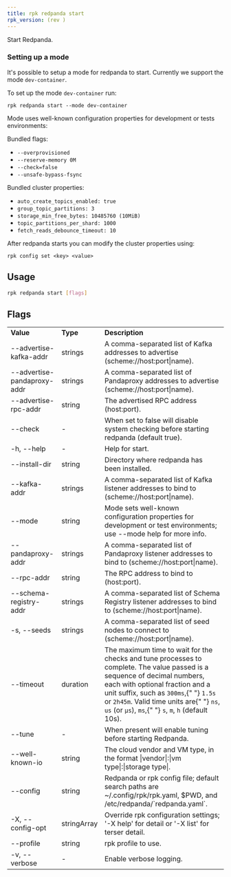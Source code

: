 ```yaml
---
title: rpk redpanda start
rpk_version: (rev )
---
```


<head>
  <meta name="title" content="rpk redpanda start | Redpanda Docs" />
  <meta name="description" content="rpk redpanda start" />
  <link rel="canonical" href="https://docs.redpanda.com/docs/reference/rpk/rpk-redpanda/rpk-redpanda-start/" />
</head>

Start Redpanda. 

### Setting up a mode

It's possible to setup a mode for redpanda to start. Currently we support the mode `dev-container`.

To set up the mode `dev-container` run:

```
rpk redpanda start --mode dev-container
```

Mode uses well-known configuration properties for development or tests 
environments:

Bundled flags:
  * `--overprovisioned`
  * `--reserve-memory 0M`
  * `--check=false`
  * `--unsafe-bypass-fsync`
  
Bundled cluster properties:
  * `auto_create_topics_enabled: true`
  * `group_topic_partitions: 3`
  * `storage_min_free_bytes: 10485760 (10MiB)`
  * `topic_partitions_per_shard: 1000`
  * `fetch_reads_debounce_timeout: 10`

After redpanda starts you can modify the cluster properties using:

```
rpk config set <key> <value>
```

## Usage

```bash
rpk redpanda start [flags]
```

## Flags

<table>
  <tbody>
    <tr>
      <td>
        <strong>Value</strong>
      </td>
      <td>
        <strong>Type</strong>
      </td>
      <td>
        <strong>Description</strong>
      </td>
    </tr>
    <tr>
      <td>--advertise-kafka-addr</td>
      <td>strings</td>
      <td>
        A comma-separated list of Kafka addresses to advertise
        (scheme://host:port|name).
      </td>
    </tr>
    <tr>
      <td>--advertise-pandaproxy-addr</td>
      <td>strings</td>
      <td>
        A comma-separated list of Pandaproxy addresses to advertise
        (scheme://host:port|name).
      </td>
    </tr>
    <tr>
      <td>--advertise-rpc-addr</td>
      <td>string</td>
      <td>The advertised RPC address (host:port).</td>
    </tr>
    <tr>
      <td>--check</td>
      <td>-</td>
      <td>
        When set to false will disable system checking before starting redpanda
        (default true).
      </td>
    </tr>
    <tr>
      <td>-h, --help</td>
      <td>-</td>
      <td>Help for start.</td>
    </tr>
    <tr>
      <td>--install-dir</td>
      <td>string</td>
      <td>Directory where redpanda has been installed.</td>
    </tr>
    <tr>
      <td>--kafka-addr</td>
      <td>strings</td>
      <td>
        A comma-separated list of Kafka listener addresses to bind to
        (scheme://host:port|name).
      </td>
    </tr>
    <tr>
      <td>--mode</td>
      <td>string</td>
      <td>
        Mode sets well-known configuration properties for development or test
        environments; use --mode help for more info.
      </td>
    </tr>
    <tr>
      <td>--pandaproxy-addr</td>
      <td>strings</td>
      <td>
        A comma-separated list of Pandaproxy listener addresses to bind to
        (scheme://host:port|name).
      </td>
    </tr>
    <tr>
      <td>--rpc-addr</td>
      <td>string</td>
      <td>The RPC address to bind to (host:port).</td>
    </tr>
    <tr>
      <td>--schema-registry-addr</td>
      <td>strings</td>
      <td>
        A comma-separated list of Schema Registry listener addresses to bind to
        (scheme://host:port|name).
      </td>
    </tr>
    <tr>
      <td>-s, --seeds</td>
      <td>strings</td>
      <td>
        A comma-separated list of seed nodes to connect to
        (scheme://host:port|name).
      </td>
    </tr>
    <tr>
      <td>--timeout</td>
      <td>duration</td>
      <td>
        The maximum time to wait for the checks and tune processes to complete.
        The value passed is a sequence of decimal numbers, each with optional
        fraction and a unit suffix, such as <code>300ms</code>,{" "}
        <code>1.5s</code> or <code>2h45m</code>. Valid time units are{" "}
        <code>ns</code>, <code>us</code> (or <code>µs</code>), <code>ms</code>,{" "}
        <code>s</code>, <code>m</code>, <code>h</code> (default 10s).
      </td>
    </tr>
    <tr>
      <td>--tune</td>
      <td>-</td>
      <td>When present will enable tuning before starting Redpanda.</td>
    </tr>
    <tr>
      <td>--well-known-io</td>
      <td>string</td>
      <td>
        The cloud vendor and VM type, in the format |vendor|:|vm type|:|storage
        type|.
      </td>
    </tr>
    <tr>
      <td>--config</td>
      <td>string</td>
      <td>
        Redpanda or rpk config file; default search paths are
        ~/.config/rpk/rpk.yaml, $PWD, and /etc/redpanda/`redpanda.yaml`.
      </td>
    </tr>
    <tr>
      <td>-X, --config-opt</td>
      <td>stringArray</td>
      <td>
        Override rpk configuration settings; '-X help' for detail or '-X list'
        for terser detail.
      </td>
    </tr>
    <tr>
      <td>--profile</td>
      <td>string</td>
      <td>rpk profile to use.</td>
    </tr>
    <tr>
      <td>-v, --verbose</td>
      <td>-</td>
      <td>Enable verbose logging.</td>
    </tr>
  </tbody>
</table>
